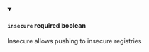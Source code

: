 
<details className="config-field" data-expandable="false" open>
<summary>

#### `insecure` <span class="config-field-required" data-required="false">required</span> <span class="config-field-type">boolean</span> <span class="config-field-default"></span>

Insecure allows pushing to insecure registries

</summary>



</details>
